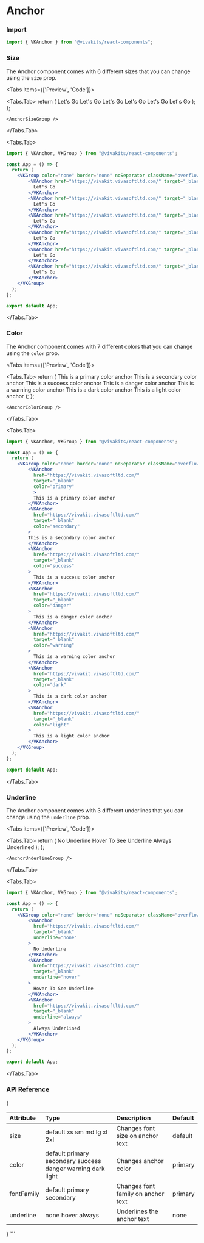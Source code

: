 
# Anchor

### Import

```jsx copy
import { VKAnchor } from "@vivakits/react-components";
```

### Size

The Anchor component comes with 6 different sizes that you can change using the `size` prop.

<Tabs items={['Preview', 'Code']}>

  <Tabs.Tab>
  return (
    <VKGroup color="none" border="none" noSeparator className="overflow-visible gap-2 flex justify-center items-center">
      <VKAnchor href="https://vivakit.vivasoftltd.com/" target="_blank" size="xs">
        Let's Go
      </VKAnchor>
      <VKAnchor href="https://vivakit.vivasoftltd.com/" target="_blank" size="sm">
        Let's Go
      </VKAnchor>
      <VKAnchor href="https://vivakit.vivasoftltd.com/" target="_blank" size="md">
        Let's Go
      </VKAnchor>
      <VKAnchor href="https://vivakit.vivasoftltd.com/" target="_blank" size="lg">
        Let's Go
      </VKAnchor>
      <VKAnchor href="https://vivakit.vivasoftltd.com/" target="_blank" size="xl">
        Let's Go
      </VKAnchor>
      <VKAnchor href="https://vivakit.vivasoftltd.com/" target="_blank" size="2xl">
        Let's Go
      </VKAnchor>
    </VKGroup>
  ); 
};

    <AnchorSizeGroup />

</Tabs.Tab>

  <Tabs.Tab>
```jsx copy
import { VKAnchor, VKGroup } from "@vivakits/react-components";

const App = () => {
  return (  
    <VKGroup color="none" border="none" noSeparator className="overflow-visible gap-2 flex justify-center items-center">
        <VKAnchor href="https://vivakit.vivasoftltd.com/" target="_blank" size="xs">
          Let's Go
        </VKAnchor>
        <VKAnchor href="https://vivakit.vivasoftltd.com/" target="_blank" size="sm">
          Let's Go
        </VKAnchor>
        <VKAnchor href="https://vivakit.vivasoftltd.com/" target="_blank" size="md">
          Let's Go
        </VKAnchor>
        <VKAnchor href="https://vivakit.vivasoftltd.com/" target="_blank" size="lg">
          Let's Go
        </VKAnchor>
        <VKAnchor href="https://vivakit.vivasoftltd.com/" target="_blank" size="xl">
          Let's Go
        </VKAnchor>
        <VKAnchor href="https://vivakit.vivasoftltd.com/" target="_blank" size="2xl">
          Let's Go
        </VKAnchor>
    </VKGroup>
  ); 
};

export default App;

```
</Tabs.Tab>
</Tabs>

### Color

The Anchor component comes with 7 different colors that you can change using the `color` prop.

<Tabs items={['Preview', 'Code']}>

  <Tabs.Tab>
  return (
    <VKGroup color="none" border="none" noSeparator className="overflow-visible gap-2 flex flex-col items-center">
        <VKAnchor href="https://vivakit.vivasoftltd.com/" target="_blank" color="primary">This is a primary color anchor</VKAnchor>
        <VKAnchor href="https://vivakit.vivasoftltd.com/" target="_blank" color="secondary">This is a secondary color anchor</VKAnchor>
        <VKAnchor href="https://vivakit.vivasoftltd.com/" target="_blank" color="success">This is a success color anchor</VKAnchor>
        <VKAnchor href="https://vivakit.vivasoftltd.com/" target="_blank" color="danger">This is a danger color anchor</VKAnchor>
        <VKAnchor href="https://vivakit.vivasoftltd.com/" target="_blank" color="warning">This is a warning color anchor</VKAnchor>
        <VKAnchor href="https://vivakit.vivasoftltd.com/" target="_blank" color="dark">This is a dark color anchor</VKAnchor>
        <VKAnchor href="https://vivakit.vivasoftltd.com/" target="_blank" color="light">This is a light color anchor</VKAnchor>
    </VKGroup>
  );
};

    <AnchorColorGroup />

</Tabs.Tab>

  <Tabs.Tab>
```jsx copy
import { VKAnchor, VKGroup } from "@vivakits/react-components";

const App = () => {
  return (
    <VKGroup color="none" border="none" noSeparator className="overflow-visible gap-2 flex flex-col items-center">
        <VKAnchor
          href="https://vivakit.vivasoftltd.com/"
          target="_blank"
          color="primary"
          >
          This is a primary color anchor
        </VKAnchor>
        <VKAnchor
          href="https://vivakit.vivasoftltd.com/"
          target="_blank"
          color="secondary"
        >
        This is a secondary color anchor
        </VKAnchor>
        <VKAnchor
          href="https://vivakit.vivasoftltd.com/"
          target="_blank"
          color="success"
        >
          This is a success color anchor
        </VKAnchor>
        <VKAnchor
          href="https://vivakit.vivasoftltd.com/"
          target="_blank"
          color="danger"
        >
          This is a danger color anchor
        </VKAnchor>
        <VKAnchor
          href="https://vivakit.vivasoftltd.com/"
          target="_blank"
          color="warning"
        >
          This is a warning color anchor
        </VKAnchor>
        <VKAnchor
          href="https://vivakit.vivasoftltd.com/"
          target="_blank"
          color="dark"
        >
          This is a dark color anchor
        </VKAnchor>
        <VKAnchor
          href="https://vivakit.vivasoftltd.com/"
          target="_blank"
          color="light"
        >
          This is a light color anchor
        </VKAnchor>
    </VKGroup>
  );
};

export default App;

```

</Tabs.Tab>
</Tabs>

### Underline

The Anchor component comes with 3 different underlines that you can change using the `underline` prop.

<Tabs items={['Preview', 'Code']}>

  <Tabs.Tab>
  return (
    <VKGroup color="none" border="none" noSeparator className="overflow-visible gap-2 flex flex-col items-center">
      <VKAnchor
        href="https://vivakit.vivasoftltd.com/"
        target="_blank"
        underline="none"
      >
        No Underline
      </VKAnchor>
      <VKAnchor
        href="https://vivakit.vivasoftltd.com/"
        target="_blank"
        underline="hover"
      >
        Hover To See Underline
      </VKAnchor>
      <VKAnchor
        href="https://vivakit.vivasoftltd.com/"
        target="_blank"
        underline="always"
      >
        Always Underlined
      </VKAnchor>
    </VKGroup>
  ); 
};

    <AnchorUnderlineGroup />

</Tabs.Tab>

  <Tabs.Tab>
```jsx copy
import { VKAnchor, VKGroup } from "@vivakits/react-components";

const App = () => {
  return (
    <VKGroup color="none" border="none" noSeparator className="overflow-visible gap-2 flex flex-col items-center">
        <VKAnchor
          href="https://vivakit.vivasoftltd.com/"
          target="_blank"
          underline="none"
        >
          No Underline
        </VKAnchor>
        <VKAnchor
          href="https://vivakit.vivasoftltd.com/"
          target="_blank"
          underline="hover"
        >
          Hover To See Underline
        </VKAnchor>
        <VKAnchor
          href="https://vivakit.vivasoftltd.com/"
          target="_blank"
          underline="always"
        >
          Always Underlined
        </VKAnchor>
    </VKGroup>
  ); 
};

export default App;

```
</Tabs.Tab>
</Tabs>

### API Reference

{<table>

  <thead>
    <tr>
      <th className="w-[10%]" align="left">Attribute</th>
      <th className="w-[50%]" align="left">Type</th>
      <th className="w-[30%]" align="left">Description</th>
      <th className="w-[10%]" align="left">Default</th>
    </tr>
  </thead>
  <tbody>
    <tr>
      <td>size</td>
      <td className="flex flex-wrap gap-y-2 border-none">
        <span className="badge">default</span>
        <span className="badge">xs</span>
        <span className="badge">sm</span>
        <span className="badge">md</span>
        <span className="badge">lg</span>
        <span className="badge">xl</span>
        <span className="badge">2xl</span>
      </td>
      <td>Changes font size on anchor text</td>
      <td><span className="badge">default</span></td>
    </tr>
    <tr>
      <td>color</td>
      <td className="flex flex-wrap gap-y-2 border-none">
        <span className="badge">default</span>
        <span className="badge">primary</span>
        <span className="badge">secondary</span>
        <span className="badge">success</span>
        <span className="badge">danger</span>
        <span className="badge">warning</span>
        <span className="badge">dark</span>
        <span className="badge">light</span>
      </td>
      <td>Changes anchor color</td>
      <td><span className="badge">primary</span></td>
    </tr>
    <tr>
      <td>fontFamily</td>
      <td className="flex flex-wrap gap-y-2 border-none">
        <span className="badge">default</span>
        <span className="badge">primary</span>
        <span className="badge">secondary</span>
      </td>
      <td>Changes font family on anchor text</td>
      <td><span className="badge">primary</span></td>
    </tr>
    <tr>
      <td>underline</td>
      <td>
        <span className="badge">none</span>
        <span className="badge">hover</span>
        <span className="badge">always</span>
      </td>
      <td>Underlines the anchor text</td>
      <td><span className="badge">none</span></td>
    </tr>
  </tbody>
</table>}
```
